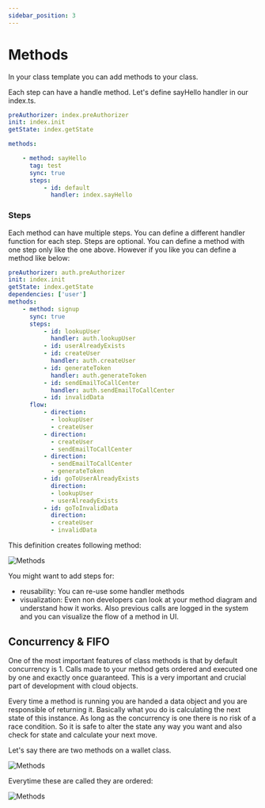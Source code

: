 ```yaml
---
sidebar_position: 3
---
```


# Methods

In your class template you can add methods to your class.

Each step can have a handle method. Let's define sayHello handler in our index.ts.

```yaml
preAuthorizer: index.preAuthorizer
init: index.init
getState: index.getState

methods:

    - method: sayHello
      tag: test
      sync: true
      steps:
          - id: default
            handler: index.sayHello
```

### Steps

Each method can have multiple steps. You can define a different handler function for each step. Steps are optional. You can define a method with one step only like the one above. However if you like you can define a method like below:

```yaml
preAuthorizer: auth.preAuthorizer
init: index.init
getState: index.getState
dependencies: ['user']
methods:
    - method: signup
      sync: true
      steps:
          - id: lookupUser
            handler: auth.lookupUser
          - id: userAlreadyExists
          - id: createUser
            handler: auth.createUser
          - id: generateToken
            handler: auth.generateToken
          - id: sendEmailToCallCenter
            handler: auth.sendEmailToCallCenter
          - id: invalidData
      flow:
          - direction:
            - lookupUser
            - createUser
          - direction:
            - createUser
            - sendEmailToCallCenter
          - direction:
            - sendEmailToCallCenter
            - generateToken
          - id: goToUserAlreadyExists
            direction:
            - lookupUser
            - userAlreadyExists
          - id: goToInvalidData
            direction:
            - createUser
            - invalidData
```

This definition creates following method:

![Methods](/img/method_with_steps.png)

You might want to add steps for:

- reusability: You can re-use some handler methods
- visualization: Even non developers can look at your method diagram and understand how it works. Also previous calls are logged in the system and you can visualize the flow of a method in UI.

## Concurrency & FIFO

One of the most important features of class methods is that by default concurrency is 1. Calls made to your method gets ordered and executed one by one and exactly once guaranteed. This is a very important and crucial part of development with cloud objects.

Every time a method is running you are handed a data object and you are responsible of returning it. Basically what you do is calculating the next state of this instance. As long as the concurrency is one there is no risk of a race condition. So it is safe to alter the state any way you want and also check for state and calculate your next move.

Let's say there are two methods on a wallet class.

![Methods](/img/wallet_methods.png)

Everytime these are called they are ordered:

![Methods](/img/wallet_fifo.png)
